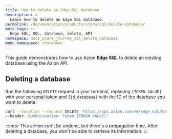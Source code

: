 ```yaml
---
title: How to delete an Edge SQL database
description: >-
  Learn how to delete an Edge SQL database.
permalink: /documentation/products/store/sql/delete-database/
meta_tags: >-
  Edge SQL, SQL, database, delete, API
namespace: docs_store_journey_sql_delete_database
menu_namespace: storeMenu
---
```


This guide demonstrates how to use Azion **Edge SQL** to delete an existing database using the Azion API.

## Deleting a database

Run the following `DELETE` request in your terminal, replacing `[TOKEN VALUE]` with your [personal token](/en/documentation/products/guides/personal-tokens/) and `{id_database}` with the ID of the database you want to delete:

```bash
curl --location --request DELETE 'https://api.azion.com/v4/edge_sql/databases/{id_database}' \
--header 'Authorization: Token [TOKEN VALUE]'
```

:::note
This action can't be undone, but there's a propagation time. After deleting a database, you won't be able to retrieve its information.
:::
